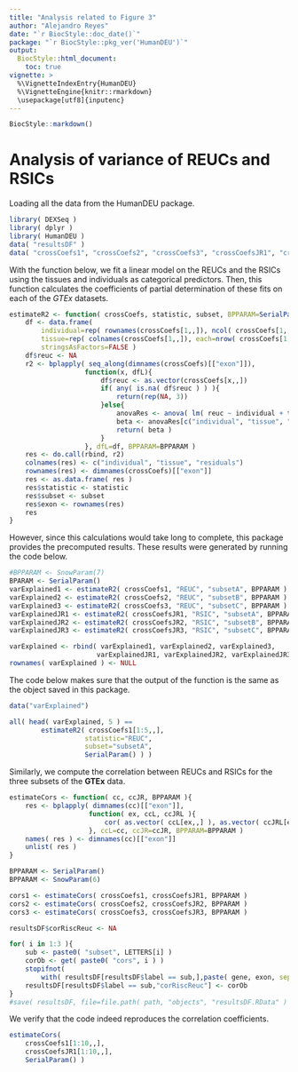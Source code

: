 ```yaml
---
title: "Analysis related to Figure 3"
author: "Alejandro Reyes"
date: "`r BiocStyle::doc_date()`"
package: "`r BiocStyle::pkg_ver('HumanDEU')`"
output:
  BiocStyle::html_document:
    toc: true
vignette: >
  %\VignetteIndexEntry{HumanDEU}
  %\VignetteEngine{knitr::rmarkdown}
  \usepackage[utf8]{inputenc}
---
```


```r
BiocStyle::markdown()
```

# Analysis of variance of REUCs and RSICs

Loading all the data from the HumanDEU package.

```r

library( DEXSeq )
library( dplyr )
library( HumanDEU )
data( "resultsDF" )
data( "crossCoefs1", "crossCoefs2", "crossCoefs3", "crossCoefsJR1", "crossCoefsJR2", "crossCoefsJR3" )

```

With the function below, we fit a linear model on the REUCs and the RSICs 
using the tissues and individuals as categorical predictors. Then,
this function calculates the coefficients of partial determination of these fits
on each of the *GTEx* datasets. 


```r

estimateR2 <- function( crossCoefs, statistic, subset, BPPARAM=SerialParam() ){
    df <- data.frame(
        individual=rep( rownames(crossCoefs[1,,]), ncol( crossCoefs[1,,] ) ),
        tissue=rep( colnames(crossCoefs[1,,]), each=nrow( crossCoefs[1,,] ) ),
        stringsAsFactors=FALSE )
    df$reuc <- NA
    r2 <- bplapply( seq_along(dimnames(crossCoefs)[["exon"]]),
                   function(x, dfL){
                       df$reuc <- as.vector(crossCoefs[x,,])
                       if( any( is.na( df$reuc ) ) ){
                           return(rep(NA, 3))
                       }else{
                           anovaRes <- anova( lm( reuc ~ individual + tissue, df ) )
                           beta <- anovaRes[c("individual", "tissue", "Residuals"),"Sum Sq"]
                           return( beta )
                       }
                   }, dfL=df, BPPARAM=BPPARAM )
    res <- do.call(rbind, r2)
    colnames(res) <- c("individual", "tissue", "residuals")
    rownames(res) <- dimnames(crossCoefs)[["exon"]]
    res <- as.data.frame( res )
    res$statistic <- statistic
    res$subset <- subset
    res$exon <- rownames(res)
    res
}
```

However, since this calculations would take long to complete, this package provides
the precomputed results. These results were generated by running the code below.

```r

#BPPARAM <- SnowParam(7)
BPARAM <- SerialParam()
varExplained1 <- estimateR2( crossCoefs1, "REUC", "subsetA", BPPARAM )
varExplained2 <- estimateR2( crossCoefs2, "REUC", "subsetB", BPPARAM )
varExplained3 <- estimateR2( crossCoefs3, "REUC", "subsetC", BPPARAM )
varExplainedJR1 <- estimateR2( crossCoefsJR1, "RSIC", "subsetA", BPPARAM )
varExplainedJR2 <- estimateR2( crossCoefsJR2, "RSIC", "subsetB", BPPARAM )
varExplainedJR3 <- estimateR2( crossCoefsJR3, "RSIC", "subsetC", BPPARAM )

varExplained <- rbind( varExplained1, varExplained2, varExplained3,
                      varExplainedJR1, varExplainedJR2, varExplainedJR3 )
rownames( varExplained ) <- NULL

```

The code below makes sure that the output of the function is the same
as the object saved in this package.

```r

data("varExplained")

all( head( varExplained, 5 ) ==
        estimateR2( crossCoefs1[1:5,,],
                   statistic="REUC",
                   subset="subsetA",
                   SerialParam() ) )

```

Similarly, we compute the correlation between REUCs and RSICs for the three
subsets of the __GTEx__ data. 

```r

estimateCors <- function( cc, ccJR, BPPARAM ){
    res <- bplapply( dimnames(cc)[["exon"]],
                    function( ex, ccL, ccJRL ){
                        cor( as.vector( ccL[ex,,] ), as.vector( ccJRL[ex,,] ) )
                    }, ccL=cc, ccJR=ccJR, BPPARAM=BPPARAM )
    names( res ) <- dimnames(cc)[["exon"]]
    unlist( res )
}

```

```r

BPPARAM <- SerialParam()
BPPARAM <- SnowParam(6)

cors1 <- estimateCors( crossCoefs1, crossCoefsJR1, BPPARAM )
cors2 <- estimateCors( crossCoefs2, crossCoefsJR2, BPPARAM )
cors3 <- estimateCors( crossCoefs3, crossCoefsJR3, BPPARAM )

resultsDF$corRiscReuc <- NA

for( i in 1:3 ){
    sub <- paste0( "subset", LETTERS[i] )
    corOb <- get( paste0( "cors", i ) )
    stopifnot(
        with( resultsDF[resultsDF$label == sub,],paste( gene, exon, sep=":" )  ) == names( corOb ) )
    resultsDF[resultsDF$label == sub,"corRiscReuc"] <- corOb
}
#save( resultsDF, file=file.path( path, "objects", "resultsDF.RData" ) )

```

We verify that the code indeed reproduces the correlation coefficients.

```r

estimateCors(
    crossCoefs1[1:10,,],
    crossCoefsJR1[1:10,,],
    SerialParam() )

```
